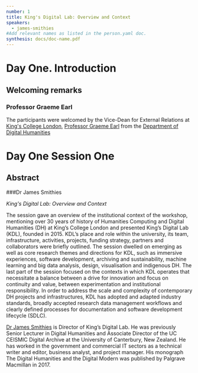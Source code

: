 ```yaml
---
number: 1
title: King's Digital Lab: Overview and Context
speakers:
  - james-smithies
#Add relevant names as listed in the person.yaml doc.
synthesis: docs/doc-name.pdf
---
```


# Day One. Introduction

## Welcoming remarks

### Professor Graeme Earl

The participants were welcomed by the Vice-Dean for External Relations at [King's College London](https://www.kcl.ac.uk/), [Professor Graeme Earl](https://www.kcl.ac.uk/people/professor-graeme-earl) from the [Department of Digital Humanities](https://www.kcl.ac.uk/ddh)

# Day One Session One
## Abstract

###Dr James Smithies

_King's Digital Lab: Overview and Context_

The session gave an overview of the institutional context of the workshop, mentioning  over 30 years of history of Humanities Computing and Digital Humanities (DH) at King’s College London and presented King’s Digital Lab (KDL), founded in 2015. KDL’s place and role within the university, its team, infrastructure, activities, projects, funding strategy, partners and collaborators were briefly outlined. The session dwelled on emerging as well as core research themes and directions for KDL, such as immersive experiences, software development, archiving and sustainability, machine learning and big data analysis, design, visualisation and indigenous DH. The last part of the session focused on the contexts in which KDL operates that necessitate a balance between a drive for innovation and focus on continuity and value, between experimentation and institutional responsibility. In order to address the scale and complexity of contemporary DH projects and infrastructures, KDL has adopted and adapted industry standards, broadly accepted research data management workflows and clearly defined processes for documentation and software development lifecycle (SDLC). 

<Download download="docs/1.2-Intro_KDL.pdf"/>

<Speakers>

<Speaker speaker="james-smithies">

[Dr James Smithies](https://www.kdl.kcl.ac.uk/who-we-are/dr-james-smithies/) is Director of King’s Digital Lab. He was previously Senior Lecturer in Digital Humanities and Associate Director of the UC CEISMIC Digital Archive at the University of Canterbury, New Zealand. He has worked in the government and commercial IT sectors as a technical writer and editor, business analyst, and project manager. His monograph The Digital Humanities and the Digital Modern was published by Palgrave Macmillan in 2017.

</Speaker>
</Speakers>